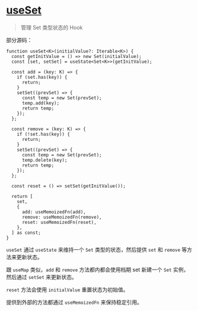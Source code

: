 # [useSet](https://ahooks.js.org/zh-CN/hooks/use-set)

> 管理 Set 类型状态的 Hook

部分源码：

```tsx
function useSet<K>(initialValue?: Iterable<K>) {
  const getInitValue = () => new Set(initialValue);
  const [set, setSet] = useState<Set<K>>(getInitValue);

  const add = (key: K) => {
    if (set.has(key)) {
      return;
    }
    setSet((prevSet) => {
      const temp = new Set(prevSet);
      temp.add(key);
      return temp;
    });
  };

  const remove = (key: K) => {
    if (!set.has(key)) {
      return;
    }
    setSet((prevSet) => {
      const temp = new Set(prevSet);
      temp.delete(key);
      return temp;
    });
  };

  const reset = () => setSet(getInitValue());

  return [
    set,
    {
      add: useMemoizedFn(add),
      remove: useMemoizedFn(remove),
      reset: useMemoizedFn(reset),
    },
  ] as const;
}
```

`useSet` 通过 `useState` 来维持一个 `Set` 类型的状态，然后提供 `set` 和 `remove` 等方法来更新状态。

跟 `useMap` 类似，`add` 和 `remove` 方法都内都会使用档期 set 新建一个 `Set` 实例，然后通过 `setSet` 来更新状态。

`reset` 方法会使用 `initialValue` 重置状态为初始值。

提供到外部的方法都通过 `useMemoizedFn` 来保持稳定引用。
